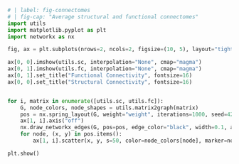 
```python
# | label: fig-connectomes
# | fig-cap: "Average structural and functional connectomes"
import utils
import matplotlib.pyplot as plt
import networkx as nx

fig, ax = plt.subplots(nrows=2, ncols=2, figsize=(10, 5), layout="tight")

ax[0, 0].imshow(utils.sc, interpolation="None", cmap="magma")
ax[0, 1].imshow(utils.fc, interpolation="None", cmap="magma")
ax[0, 1].set_title("Functional Connectivity", fontsize=16)
ax[0, 0].set_title("Structural Connectivity", fontsize=16)


for i, matrix in enumerate([utils.sc, utils.fc]):
    G, node_colors, node_shapes = utils.matrix2graph(matrix)
    pos = nx.spring_layout(G, weight="weight", iterations=1000, seed=42)
    ax[1, i].axis("off")
    nx.draw_networkx_edges(G, pos=pos, edge_color="black", width=0.1, ax=ax[1, i])
    for node, (x, y) in pos.items():
        ax[1, i].scatter(x, y, s=50, color=node_colors[node], marker=node_shapes[node])

plt.show()
```